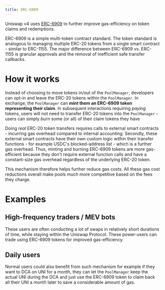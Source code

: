 ```yaml
---
title: ERC-6909
---
```


Uniswap v4 uses [ERC-6909](https://eips.ethereum.org/EIPS/eip-6909) to further improve gas-efficiency on token claims and redemptions.

ERC-6909 is a simple multi-token contract standard. The token standard is analogous to managing multiple ERC-20 tokens from a single smart contract - similar to ERC-1155. The major difference between ERC-6909 vs. ERC-1155 is granular approvals and the removal of inefficient safe transfer callbacks.

# How it works

Instead of choosing to move tokens in/out of the `PoolManager`, developers can opt-in and leave the ERC-20 tokens within the `PoolManager`. In exchange, the `PoolManager` can **mint them an ERC-6909 token representing their claim**. In subsequent interactions requiring _paying_ tokens, users will not need to transfer ERC-20 tokens into the `PoolManager` - users can simply _burn_ some (or all) of their claim tokens they have


Doing _real_ ERC-20 token transfers requires calls to external smart contracts - incurring gas overhead compared to internal accounting. Secondly, these external smart contracts have their own custom logic within their transfer functions - for example USDC's blocked-address list - which is a further gas overhead. Thus, minting and burning ERC-6909 tokens are more gas-efficient because they don't require external function calls and have a constant-size gas overhead regardless of the underlying ERC-20 token.

This mechanism therefore helps further reduce gas costs. All these gas cost reductions overall make pools much more competitive based on the fees they charge.

# Examples

## High-frequency traders / MEV bots

These users are often conducting a lot of swaps in relatively short durations of time, while staying within the Uniswap Protocol. These power-users can trade using ERC-6909 tokens for improved gas-efficiency.


## Daily users

Normal users could also benefit from such mechanism for example if they want to DCA on UNI for a month, they can let the `PoolManager` keep the actual UNI during the DCA and just use the ERC-6909 token to claim back all their UNI a month later to save a considerable amount of gas.





